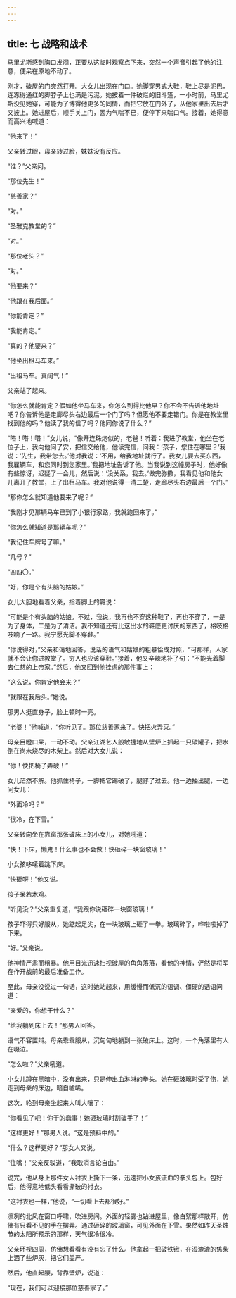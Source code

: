 ```yaml
---
---
---
```

title: 七 战略和战术
---




马里尤斯感到胸口发闷，正要从这临时观察点下来，突然一个声音引起了他的注意，便呆在原地不动了。

刚才，破屋的门突然打开。大女儿出现在门口。她脚穿男式大鞋，鞋上尽是泥巴，连冻得通红的脚脖子上也满是污泥。她披着一件破烂的旧斗篷，一小时前，马里尤斯没见她穿，可能为了博得他更多的同情，而把它放在门外了，从他家里出去后才又披上。她进屋后，顺手关上门，因为气喘不已，便停下来喘口气。接着，她得意而高兴地喊道：

“他来了！”

父亲转过眼，母亲转过脸，妹妹没有反应。

“谁？”父亲问。

“那位先生！”

“慈善家？”

“对。”

“圣雅克教堂的？”

“对。”

“那位老头？”

“对。”

“他要来？”

“他跟在我后面。”

“你能肯定？”

“我能肯定。”

“真的？他要来？”

“他坐出租马车来。”

“出租马车。真阔气！”

父亲站了起来。

“你怎么就能肯定？假如他坐马车来，你怎么到得比他早？你不会不告诉他地址吧？你告诉他是走廊尽头右边最后一个门了吗？但愿他不要走错门。你是在教堂里找到他的吗？他读了我的信了吗？他同你说了什么？”

“嗒！嗒！嗒！”女儿说，“像开连珠炮似的，老爸！听着：我进了教堂，他坐在老位子上，我向他问了安，把信交给他，他读完信，问我：‘孩子，您住在哪里？’我说：‘先生，我带您去。’他对我说：‘不用，给我地址就行了。我女儿要去买东西，我雇辆车，和您同时到您家里。’我把地址告诉了他。当我说到这幢房子时，他好像有些惊讶，迟疑了一会儿，然后说：‘没关系，我去。’做完弥撒，我看见他和他女儿离开了教堂，上了出租马车。我对他说得一清二楚，走廊尽头右边最后一个门。”

“那你怎么就知道他要来了呢？”

“我刚才见那辆马车已到了小银行家路，我就跑回来了。”

“你怎么就知道是那辆车呢？”

“我记住车牌号了嘛。”

“几号？”

“四四〇。”

“好，你是个有头脑的姑娘。”

女儿大胆地看着父亲，指着脚上的鞋说：

“可能是个有头脑的姑娘。不过，我说，我再也不穿这种鞋了，再也不穿了，一是为了身体，二是为了清洁。我不知道还有比这出水的鞋底更讨厌的东西了，格吱格吱响了一路。我宁愿光脚不穿鞋。”

“你说得对，”父亲和蔼地回答，说话的语气和姑娘的粗暴恰成对照，“可那样，人家就不会让你进教堂了。穷人也应该穿鞋。”接着，他又辛辣地补了句：“不能光着脚去仁慈的上帝家。”然后，他又回到他挂虑的那件事上：

“这么说，你肯定他会来？”

“就跟在我后头。”她说。

那男人挺直身子，脸上顿时一亮。

“老婆！”他喊道，“你听见了。那位慈善家来了。快把火弄灭。”

母亲目瞪口呆，一动不动。父亲江湖艺人般敏捷地从壁炉上抓起一只破罐子，把水倒在尚未烧尽的木柴上。然后对大女儿说：

“你！快把椅子弄破！”

女儿茫然不解。他抓住椅子，一脚把它踢破了，腿穿了过去。他一边抽出腿，一边问女儿：

“外面冷吗？”

“很冷，在下雪。”

父亲转向坐在靠窗那张破床上的小女儿，对她吼道：

“快！下床，懒鬼！什么事也不会做！快砸碎一块窗玻璃！”

小女孩哆嗦着跳下床。

“快砸呀！”他又说。

孩子呆若木鸡。

“听见没？”父亲重复道，“我跟你说砸碎一块窗玻璃！”

孩子吓得只好服从，她踮起足尖，在一块玻璃上砸了一拳。玻璃碎了，哗啦啦掉了下来。

“好。”父亲说。

他神情严肃而粗暴。他用目光迅速扫视破屋的角角落落，看他的神情，俨然是将军在作开战前的最后准备工作。

至此，母亲没说过一句话，这时她站起来，用缓慢而低沉的语调、僵硬的话语问道：

“亲爱的，你想干什么？”

“给我躺到床上去！”那男人回答。

语气不容置辩。母亲乖乖服从，沉甸甸地躺到一张破床上。这时，一个角落里有人在啜泣。

“怎么啦？”父亲吼道。

小女儿蹲在黑暗中，没有出来，只是伸出血淋淋的拳头。她在砸玻璃时受了伤，她走到母亲的床边，暗自嘘唏。

这次，轮到母亲坐起来大叫大嚷了：

“你看见了吧！你干的蠢事！她砸玻璃时割破手了！”

“这样更好！”那男人说。“这是预料中的。”

“什么？这样更好？”那女人又说。

“住嘴！”父亲反驳道，“我取消言论自由。”

说完，他从身上那件女人衬衣上撕下一条，迅速把小女孩流血的拳头包上。包好后，他得意地低头看看撕破的衬衣。

“这衬衣也一样，”他说，“一切看上去都很好。”

凛冽的北风在窗口呼啸，吹进房间。外面的轻雾也钻进屋里，像白絮那样散开，仿佛有只看不见的手在摆弄。通过砸碎的玻璃窗，可见外面在下雪。果然如昨天圣烛节的太阳所预示的那样，天气很冷很冷。

父亲环视四周，仿佛想看看有没有忘了什么。他拿起一把破铁锹，在湿漉漉的焦柴上洒了些炉灰，把它们盖严。

然后，他直起腰，背靠壁炉，说道：

“现在，我们可以迎接那位慈善家了。”